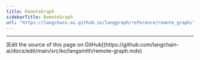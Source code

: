 ```yaml
---
title: RemoteGraph
sidebarTitle: RemoteGraph
url: "https://langchain-ai.github.io/langgraph/reference/remote_graph/"
---
```


---

<Callout icon="pen-to-square" iconType="regular">
  [Edit the source of this page on GitHub](https://github.com/langchain-ai/docs/edit/main/src/ko/langsmith/remote-graph.mdx)
</Callout>
